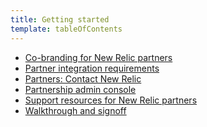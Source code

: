```yaml
---
title: Getting started
template: tableOfContents
---
```


* [Co-branding for New Relic partners](/docs/new-relic-partnerships/partner-integration-guide/getting-started/co-branding-new-relic-partners)
* [Partner integration requirements](/docs/new-relic-partnerships/partner-integration-guide/getting-started/partner-integration-requirements)
* [Partners: Contact New Relic](/docs/new-relic-partnerships/partner-integration-guide/getting-started/partners-contact-new-relic)
* [Partnership admin console](/docs/new-relic-partnerships/partner-integration-guide/getting-started/partnership-admin-console)
* [Support resources for New Relic partners](/docs/new-relic-partnerships/partner-integration-guide/getting-started/support-resources-new-relic-partners)
* [Walkthrough and signoff](/docs/new-relic-partnerships/partner-integration-guide/getting-started/walkthrough-signoff)
